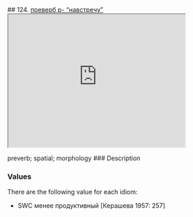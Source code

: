 ## 124. <a href =  'https://agricolamz.github.io/The_Circassian_Isoglosses_Database/124.html'>преверб p- "навстречу"</a><div class='box'><iframe src='https://agricolamz.github.io/The_Circassian_Isoglosses_Database/124.html' width = '400px' height = '300px'></iframe></div>preverb; spatial; morphology
### Description



### Values
There are the following value for each idiom:

* SWC  менее продуктивный [Керашева 1957: 257] 

